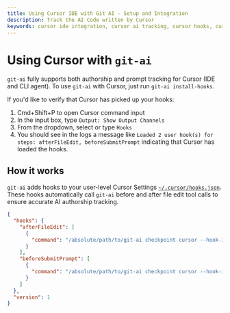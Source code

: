 ```yaml
---
title: Using Cursor IDE with Git AI - Setup and Integration
description: Track the AI Code written by Cursor
keywords: cursor ide integration, cursor ai tracking, cursor hooks, cursor agent, ai authorship cursor, git ai cursor
---
```


# Using Cursor with `git-ai`

`git-ai` fully supports both authorship and prompt tracking for Cursor (IDE and CLI agent). To use `git-ai` with Cursor, just run `git-ai install-hooks`.

If you'd like to verify that Cursor has picked up your hooks: 

1. Cmd+Shift+P to open Cursor command input
2. In the input box, type `Output: Show Output Channels`
3. From the dropdown, select or type `Hooks`
4. You should see in the logs a message like `Loaded 2 user hook(s) for steps: afterFileEdit, beforeSubmitPrompt` indicating that Cursor has loaded the hooks.

## How it works

`git-ai` adds hooks to your user-level Cursor Settings [`~/.cursor/hooks.json`](https://cursor.com/docs/agent/hooks). These hooks automatically call `git-ai` before and after file edit tool calls to ensure accurate AI authorship tracking.

```json
{
  "hooks": {
    "afterFileEdit": [
      {
        "command": "/absolute/path/to/git-ai checkpoint cursor --hook-input stdin"
      }
    ],
    "beforeSubmitPrompt": [
      {
        "command": "/absolute/path/to/git-ai checkpoint cursor --hook-input stdin"
      }
    ]
  },
  "version": 1
}
```
